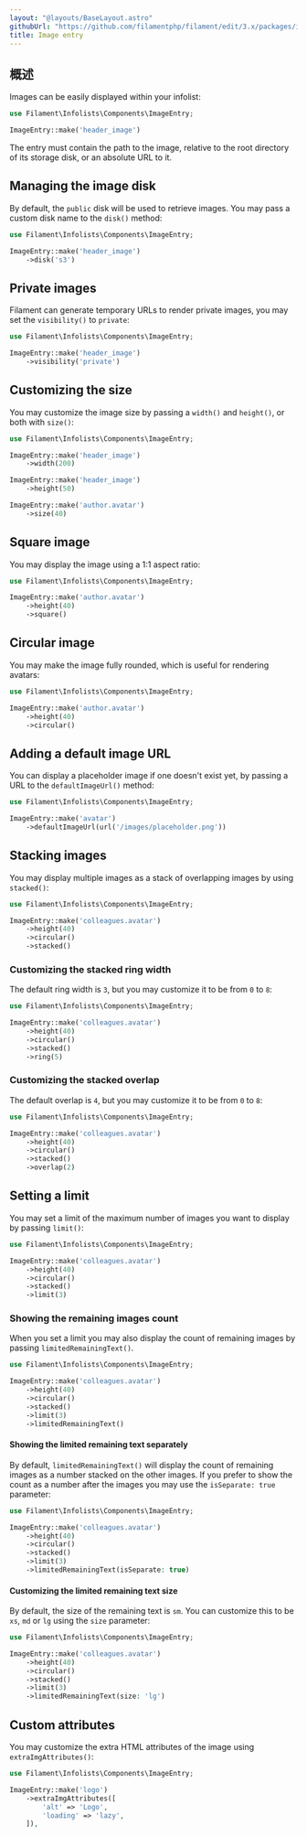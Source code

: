```yaml
---
layout: "@layouts/BaseLayout.astro"
githubUrl: "https://github.com/filamentphp/filament/edit/3.x/packages/infolists/docs/03-entries/04-image.md"
title: Image entry
---
```


## 概述

Images can be easily displayed within your infolist:

```php
use Filament\Infolists\Components\ImageEntry;

ImageEntry::make('header_image')
```

The entry must contain the path to the image, relative to the root directory of its storage disk, or an absolute URL to it.

<AutoScreenshot name="infolists/entries/image/simple" alt="Image entry" version="3.x" />

## Managing the image disk

By default, the `public` disk will be used to retrieve images. You may pass a custom disk name to the `disk()` method:

```php
use Filament\Infolists\Components\ImageEntry;

ImageEntry::make('header_image')
    ->disk('s3')
```

## Private images

Filament can generate temporary URLs to render private images, you may set the `visibility()` to `private`:

```php
use Filament\Infolists\Components\ImageEntry;

ImageEntry::make('header_image')
    ->visibility('private')
```

## Customizing the size

You may customize the image size by passing a `width()` and `height()`, or both with `size()`:

```php
use Filament\Infolists\Components\ImageEntry;

ImageEntry::make('header_image')
    ->width(200)

ImageEntry::make('header_image')
    ->height(50)

ImageEntry::make('author.avatar')
    ->size(40)
```

## Square image

You may display the image using a 1:1 aspect ratio:

```php
use Filament\Infolists\Components\ImageEntry;

ImageEntry::make('author.avatar')
    ->height(40)
    ->square()
```

<AutoScreenshot name="infolists/entries/image/square" alt="Square image entry" version="3.x" />

## Circular image

You may make the image fully rounded, which is useful for rendering avatars:

```php
use Filament\Infolists\Components\ImageEntry;

ImageEntry::make('author.avatar')
    ->height(40)
    ->circular()
```

<AutoScreenshot name="infolists/entries/image/circular" alt="Circular image entry" version="3.x" />

## Adding a default image URL

You can display a placeholder image if one doesn't exist yet, by passing a URL to the `defaultImageUrl()` method:

```php
use Filament\Infolists\Components\ImageEntry;

ImageEntry::make('avatar')
    ->defaultImageUrl(url('/images/placeholder.png'))
```

## Stacking images

You may display multiple images as a stack of overlapping images by using `stacked()`:

```php
use Filament\Infolists\Components\ImageEntry;

ImageEntry::make('colleagues.avatar')
    ->height(40)
    ->circular()
    ->stacked()
```

<AutoScreenshot name="infolists/entries/image/stacked" alt="Stacked image entry" version="3.x" />

### Customizing the stacked ring width

The default ring width is `3`, but you may customize it to be from `0` to `8`:

```php
use Filament\Infolists\Components\ImageEntry;

ImageEntry::make('colleagues.avatar')
    ->height(40)
    ->circular()
    ->stacked()
    ->ring(5)
```

### Customizing the stacked overlap

The default overlap is `4`, but you may customize it to be from `0` to `8`:

```php
use Filament\Infolists\Components\ImageEntry;

ImageEntry::make('colleagues.avatar')
    ->height(40)
    ->circular()
    ->stacked()
    ->overlap(2)
```

## Setting a limit

You may set a limit of the maximum number of images you want to display by passing `limit()`:

```php
use Filament\Infolists\Components\ImageEntry;

ImageEntry::make('colleagues.avatar')
    ->height(40)
    ->circular()
    ->stacked()
    ->limit(3)
```

<AutoScreenshot name="infolists/entries/image/limited" alt="Limited image entry" version="3.x" />

### Showing the remaining images count

When you set a limit you may also display the count of remaining images by passing `limitedRemainingText()`.

```php
use Filament\Infolists\Components\ImageEntry;

ImageEntry::make('colleagues.avatar')
    ->height(40)
    ->circular()
    ->stacked()
    ->limit(3)
    ->limitedRemainingText()
```

<AutoScreenshot name="infolists/entries/image/limited-remaining-text" alt="Limited image entry with remaining text" version="3.x" />

#### Showing the limited remaining text separately

By default, `limitedRemainingText()` will display the count of remaining images as a number stacked on the other images. If you prefer to show the count as a number after the images you may use the `isSeparate: true` parameter:

```php
use Filament\Infolists\Components\ImageEntry;

ImageEntry::make('colleagues.avatar')
    ->height(40)
    ->circular()
    ->stacked()
    ->limit(3)
    ->limitedRemainingText(isSeparate: true)
```

<AutoScreenshot name="infolists/entries/image/limited-remaining-text-separately" alt="Limited image entry with remaining text separately" version="3.x" />

#### Customizing the limited remaining text size

By default, the size of the remaining text is `sm`. You can customize this to be `xs`, `md` or `lg` using the `size` parameter:

```php
use Filament\Infolists\Components\ImageEntry;

ImageEntry::make('colleagues.avatar')
    ->height(40)
    ->circular()
    ->stacked()
    ->limit(3)
    ->limitedRemainingText(size: 'lg')
```

## Custom attributes

You may customize the extra HTML attributes of the image using `extraImgAttributes()`:

```php
use Filament\Infolists\Components\ImageEntry;

ImageEntry::make('logo')
    ->extraImgAttributes([
        'alt' => 'Logo',
        'loading' => 'lazy',
    ]),
```

